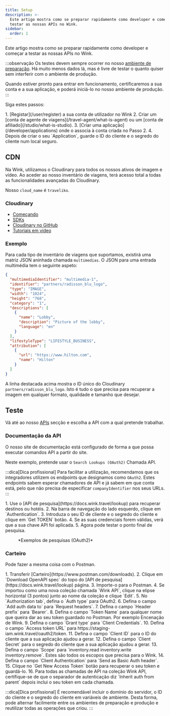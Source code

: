 ```yaml
---
title: Setup
description: >-
  Este artigo mostra como se preparar rapidamente como developer e começar a
  testar as nossas APIs no Wink.
sidebar:
  order: 1
---
```


Este artigo mostra como se preparar rapidamente como developer e começar a testar as nossas APIs no Wink.

:::observação
Os testes devem sempre ocorrer no nosso [ambiente de preparação](/getting-started/environments). Há muito menos dados lá, mas é livre de testar o quanto quiser sem interferir com o ambiente de produção.

Quando estiver pronto para entrar em funcionamento, certificaremos a sua conta e a sua aplicação, e poderá iniciá-lo no nosso ambiente de produção.
:::

Siga estes passos:

<Steps>
  1. [Registar](/user/register) a sua conta de utilizador no Wink
  2. Criar um [conta de agente de viagens](/travel-agent/what-is-agent) ou um [conta de afiliado](/studio/what-is-studio).
  3. [Criar uma aplicação](/developer/applications) onde o associa à conta criada no Passo 2.
  4. Depois de criar o seu `Application`, guarde o ID do cliente e o segredo do cliente num local seguro.
</Steps>


## CDN

Na Wink, utilizamos o Cloudinary para todos os nossos ativos de imagem e vídeo. Ao aceder ao nosso inventário de viagens, terá acesso total a todas as funcionalidades avançadas do Cloudinary.

Nosso `cloud_name` é  `traveliko`.

### Cloudinary

* [Começando](https://cloudinary.com/documentation/dev_kickstart)
* [SDKs](https://cloudinary.com/documentation/cloudinary_sdks)
* [Cloudinary no GitHub](https://github.com/cloudinary)
* [Tutoriais em vídeo](https://cloudinary.com/documentation/cloudinary_sdks_tutorials)

### Exemplo

Para cada tipo de inventário de viagens que suportamos, existirá uma matriz JSON aninhada chamada `multimedias`. O JSON para uma entrada multimédia tem o seguinte aspeto:

```json {3}
{
  "multimediaIdentifier": "multimedia-1",
  "identifier": "partners/radisson_blu_logo",
  "type": "IMAGE",
  "width": "1024",
  "height": "768",
  "category": "1",
  "descriptions": [
    {
      "name": "Lobby",
      "description": "Picture of the lobby",
      "language": "en"
    }
  ],
  "lifestyleType": "LIFESTYLE_BUSINESS",
  "attribution": [
    {
      "url": "https://www.hilton.com",
      "name": "Hilton"
    }
  ]
}
```

A linha destacada acima mostra o ID único do Cloudinary `partners/radisson_blu_logo`. Isto é tudo o que precisa para recuperar a imagem em qualquer formato, qualidade e tamanho que desejar.

## Teste

Vá até ao nosso [APIs](/developer/apis) secção e escolha a API com a qual pretende trabalhar.

### Documentação da API

O nosso site de documentação está configurado de forma a que possa executar comandos API a partir do site.

Neste exemplo, pretende usar o `Search Lookups (OAuth2)` Chamada API.

:::dica\[Dica profissional]
Para facilitar a utilização, recomendamos que os integradores utilizem os endpoints que designamos como `OAuth2`. Estes endpoints sabem esperar chamadores de API e já sabem em que conta está, pelo que não precisa de especificar `companyIdentifier` nos seus URLs.
:::

<Steps>
  1. Use o [API de pesquisa](https://docs.wink.travel/lookup) para recuperar destinos ou hotéis.
  2. Na barra de navegação do lado esquerdo, clique em `Authentication`.
  3. Introduza o seu ID de cliente e o segredo do cliente e clique em `Get TOKEN` botão.
  4. Se as suas credenciais forem válidas, verá que a sua chave API foi aplicada.
  5. Agora pode testar o ponto final de pesquisa.
</Steps>


<figure>
  <CloudinaryImage width="700" height="265" resize="scale" quality="best" alt="Ponto final da API de pesquisa" src="academy/lookup-api-call" errorImage="noimage_opaque_nyrtl0.png" />

  <figcaption>*Exemplos de pesquisas (OAuth2)*</figcaption>
</figure>


### Carteiro

Pode fazer a mesma coisa com o Postman.

<Steps>
  1. Transferir [Carteiro](https://www.postman.com/downloads).
  2. Clique em `Download OpenAPI spec` do topo do [API de pesquisa](https://docs.wink.travel/lookup) página.
  3. Importe-o para o Postman.
  4. Se importou como uma nova coleção chamada `Wink API`, clique na elipse horizontal (3 pontos) junto ao nome da coleção e clique `Edit`.
  5. No `Authorization tab`, defina o `Auth type` para OAuth2.
  6. Defina o campo `Add auth data to` para `Request headers`.
  7. Defina o campo `Header prefix` para `Bearer`.
  8. Defina o campo `Token Name` para qualquer nome que queira dar ao seu token guardado no Postman. Por exemplo Encenação de Wink.
  9. Defina o campo `Grant type` para `Client Credentials`.
  10. Defina o campo `Access token URL` para https://staging-iam.wink.travel/oauth2/token.
  11. Defina o campo `Client ID` para o ID do cliente que a sua aplicação ajudou a gerar.
  12. Defina o campo `Client Secret` para o segredo do cliente que a sua aplicação ajudou a gerar.
  13. Defina o campo `Scope` para `inventory.read inventory.write inventory.remove`. Estes são todos os escopos que precisa para o Wink.
  14. Defina o campo `Client Authentication` para `Send as Basic Auth header`.
  15. Clique no `Get New Access Token` botão para recuperar o seu token e guardá-lo.
  16. Para todas as chamadas de API na coleção Wink API, certifique-se de que o separador de autenticação diz `Inherit auth from parent` depois inclui o seu token em cada chamada.
</Steps>


:::dica\[Dica profissional]
É recomendável incluir o domínio do servidor, o ID do cliente e o segredo do cliente em variáveis de ambiente. Desta forma, pode alternar facilmente entre os ambientes de preparação e produção e reutilizar todas as operações que criou.
:::

